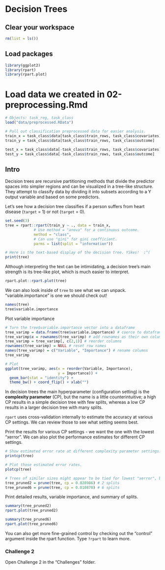 # Decision Trees

## Clear your workspace

```r
rm(list = ls())
```

## Load packages

```r
library(ggplot2)
library(rpart)
library(rpart.plot)
```

# Load data we created in 02-preprocessing.Rmd

```r
# Objects: task_reg, task_class
load("data/preprocessed.RData")

# Pull out classification preprocessed data for easier analysis.
train_x = task_class$data[task_class$train_rows, task_class$covariates]
train_y = task_class$data[task_class$train_rows, task_class$outcome]

test_x = task_class$data[-task_class$train_rows, task_class$covariates]
test_y = task_class$data[-task_class$train_rows, task_class$outcome]
```

## Intro

Decision trees are recursive partitioning methods that divide the predictor spaces into simpler regions and can be visualized in a tree-like structure. They attempt to classify data by dividing it into subsets according to a Y output variable and based on some predictors.  

Let's see how a decision tree classifies if a person suffers from heart disease (`target` = 1) or not (`target` = 0).

```r
set.seed(3)
tree = rpart::rpart(train_y ~ ., data = train_x,
             # Use method = "anova" for a continuous outcome.
             method = "class",
             # Can use "gini" for gini coefficient.
             parms = list(split = "information")) 

# Here is the text-based display of the decision tree. Yikes!  :^( 
print(tree)
```

Although interpreting the text can be intimidating, a decision tree's main strength is its tree-like plot, which is much easier to interpret.

```r
rpart.plot::rpart.plot(tree) 
```

We can also look inside of `tree` to see what we can unpack. "variable.importance" is one we should check out! 

```r
names(tree)
tree$variable.importance
```

Plot variable importance
```r
# Turn the tree$variable.importance vector into a dataframe
tree_varimp = data.frame(tree$variable.importance) # coerce to dataframe
tree_varimp$x = rownames(tree_varimp) # add rownames as their own column
tree_varimp = tree_varimp[, c(2,1)] # reorder columns
rownames(tree_varimp) = NULL # reset row names
names(tree_varimp) = c("Variable", "Importance") # rename columns
tree_varimp

# Plot
ggplot(tree_varimp, aes(x = reorder(Variable, Importance), 
                        y = Importance)) + 
  geom_bar(stat = "identity") + 
  theme_bw() + coord_flip() + xlab("")
```

In decision trees the main hyperparameter (configuration setting) is the **complexity parameter** (CP), but the name is a little counterintuitive; a high CP results in a simple decision tree with few splits, whereas a low CP results in a larger decision tree with many splits.  

`rpart` uses cross-validation internally to estimate the accuracy at various CP settings. We can review those to see what setting seems best.  

Print the results for various CP settings - we want the one with the lowest "xerror". We can also plot the performance estimates for different CP settings. 
```r
# Show estimated error rate at different complexity parameter settings.
printcp(tree)

# Plot those estimated error rates.
plotcp(tree)

# Trees of similar sizes might appear to be tied for lowest "xerror", but a tree with fewer splits might be easier to interpret. However, a tree with 6 and 7 splits have lower relative errors. 
tree_pruned2 = prune(tree, cp = 0.028986) # 2 splits
tree_pruned6 = prune(tree, cp = 0.010870) # 6 splits
```

Print detailed results, variable importance, and summary of splits.

```r
summary(tree_pruned2) 
rpart.plot(tree_pruned2)
```
```r
summary(tree_pruned6) 
rpart.plot(tree_pruned6)
```

You can also get more fine-grained control by checking out the "control" argument inside the rpart function. Type `?rpart` to learn more.  

### Challenge 2
Open Challenge 2 in the "Challenges" folder. 
